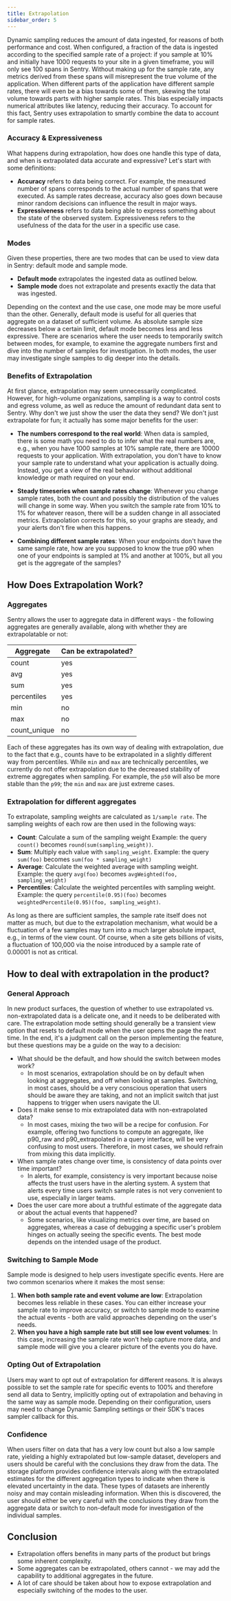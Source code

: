 ```yaml
---
title: Extrapolation
sidebar_order: 5
---
```


Dynamic sampling reduces the amount of data ingested, for reasons of both performance and cost. When configured, a fraction of the data is ingested according to the specified sample rate of a project: if you sample at 10% and initially have 1000 requests to your site in a given timeframe, you will only see 100 spans in Sentry. Without making up for the sample rate, any metrics derived from these spans will misrepresent the true volume of the application. When different parts of the application have different sample rates, there will even be a bias towards some of them, skewing the total volume towards parts with higher sample rates. This bias especially impacts numerical attributes like latency, reducing their accuracy. To account for this fact, Sentry uses extrapolation to smartly combine the data to account for sample rates.

### Accuracy & Expressiveness
What happens during extrapolation, how does one handle this type of data, and when is extrapolated data accurate and expressive? Let's start with some definitions:

- **Accuracy** refers to data being correct. For example, the measured number of spans corresponds to the actual number of spans that were executed. As sample rates decrease, accuracy also goes down because minor random decisions can influence the result in major ways.
- **Expressiveness** refers to data being able to express something about the state of the observed system. Expressiveness refers to the usefulness of the data for the user in a specific use case.

### Modes
Given these properties, there are two modes that can be used to view data in Sentry: default mode and sample mode.

- **Default mode** extrapolates the ingested data as outlined below.
- **Sample mode** does not extrapolate and presents exactly the data that was ingested.

Depending on the context and the use case, one mode may be more useful than the other. Generally, default mode is useful for all queries that aggregate on a dataset of sufficient volume. As absolute sample size decreases below a certain limit, default mode becomes less and less expressive. There are scenarios where the user needs to temporarily switch between modes, for example, to examine the aggregate numbers first and dive into the number of samples for investigation. In both modes, the user may investigate single samples to dig deeper into the details.

### Benefits of Extrapolation
At first glance, extrapolation may seem unnecessarily complicated. However, for high-volume organizations, sampling is a way to control costs and egress volume, as well as reduce the amount of redundant data sent to Sentry. Why don't we just show the user the data they send? We don't just extrapolate for fun; it actually has some major benefits for the user:

- **The numbers correspond to the real world**: When data is sampled, there is some math you need to do to infer what the real numbers are, e.g., when you have 1000 samples at 10% sample rate, there are 10000 requests to your application. With extrapolation, you don't have to know your sample rate to understand what your application is actually doing. Instead, you get a view of the real behavior without additional knowledge or math required on your end.

- **Steady timeseries when sample rates change**: Whenever you change sample rates, both the count and possibly the distribution of the values will change in some way. When you switch the sample rate from 10% to 1% for whatever reason, there will be a sudden change in all associated metrics. Extrapolation corrects for this, so your graphs are steady, and your alerts don't fire when this happens.
- **Combining different sample rates**: When your endpoints don't have the same sample rate, how are you supposed to know the true p90 when one of your endpoints is sampled at 1% and another at 100%, but all you get is the aggregate of the samples?

## How Does Extrapolation Work?
### Aggregates

Sentry allows the user to aggregate data in different ways - the following aggregates are generally available, along with whether they are extrapolatable or not:

| **Aggregate** | **Can be extrapolated?** |
| --- | --- |
| count | yes |
| avg | yes |
| sum | yes |
| percentiles | yes |
| min | no |
| max | no |
| count_unique | no |

Each of these aggregates has its own way of dealing with extrapolation, due to the fact that e.g., counts have to be extrapolated in a slightly different way from percentiles. While `min` and `max` are technically percentiles, we currently do not offer extrapolation due to the decreased stability of extreme aggregates when sampling. For example, the `p50` will also be more stable than the `p99`; the `min` and `max` are just extreme cases.

### Extrapolation for different aggregates
To extrapolate, sampling weights are calculated as `1/sample rate`. The sampling weights of each row are then used in the following ways:

- **Count**: Calculate a sum of the sampling weight
Example: the query `count()` becomes `round(sum(sampling_weight))`.
- **Sum**: Multiply each value with `sampling_weight`.
Example: the query `sum(foo)` becomes `sum(foo * sampling_weight)`
- **Average**: Calculate the weighted average with sampling weight.
Example: the query `avg(foo)` becomes `avgWeighted(foo, sampling_weight)`
- **Percentiles**: Calculate the weighted percentiles with sampling weight.
Example: the query `percentile(0.95)(foo)` becomes `weightedPercentile(0.95)(foo, sampling_weight)`.

As long as there are sufficient samples, the sample rate itself does not matter as much, but due to the extrapolation mechanism, what would be a fluctuation of a few samples may turn into a much larger absolute impact, e.g., in terms of the view count. Of course, when a site gets billions of visits, a fluctuation of 100,000 via the noise introduced by a sample rate of 0.00001 is not as critical.

## How to deal with extrapolation in the product?

### General Approach
In new product surfaces, the question of whether to use extrapolated vs. non-extrapolated data is a delicate one, and it needs to be deliberated with care. The extrapolation mode setting should generally be a transient view option that resets to default mode when the user opens the page the next time. In the end, it's a judgment call on the person implementing the feature, but these questions may be a guide on the way to a decision:

- What should be the default, and how should the switch between modes work?
    - In most scenarios, extrapolation should be on by default when looking at aggregates, and off when looking at samples. Switching, in most cases, should be a very conscious operation that users should be aware they are taking, and not an implicit switch that just happens to trigger when users navigate the UI.
- Does it make sense to mix extrapolated data with non-extrapolated data?
    - In most cases, mixing the two will be a recipe for confusion. For example, offering two functions to compute an aggregate, like p90_raw and p90_extrapolated in a query interface, will be very confusing to most users. Therefore, in most cases, we should refrain from mixing this data implicitly.
- When sample rates change over time, is consistency of data points over time important?
    - In alerts, for example, consistency is very important because noise affects the trust users have in the alerting system. A system that alerts every time users switch sample rates is not very convenient to use, especially in larger teams.
- Does the user care more about a truthful estimate of the aggregate data or about the actual events that happened?
    - Some scenarios, like visualizing metrics over time, are based on aggregates, whereas a case of debugging a specific user's problem hinges on actually seeing the specific events. The best mode depends on the intended usage of the product.

### Switching to Sample Mode
Sample mode is designed to help users investigate specific events. Here are two common scenarios where it makes the most sense:

1. **When both sample rate and event volume are low**: Extrapolation becomes less reliable in these cases. You can either increase your sample rate to improve accuracy, or switch to sample mode to examine the actual events - both are valid approaches depending on the user's needs.
2. **When you have a high sample rate but still see low event volumes**: In this case, increasing the sample rate won't help capture more data, and sample mode will give you a clearer picture of the events you do have.

### Opting Out of Extrapolation
Users may want to opt out of extrapolation for different reasons. It is always possible to set the sample rate for specific events to 100% and therefore send all data to Sentry, implicitly opting out of extrapolation and behaving in the same way as sample mode. Depending on their configuration, users may need to change Dynamic Sampling settings or their SDK's traces sampler callback for this.

### Confidence
When users filter on data that has a very low count but also a low sample rate, yielding a highly extrapolated but low-sample dataset, developers and users should be careful with the conclusions they draw from the data. The storage platform provides confidence intervals along with the extrapolated estimates for the different aggregation types to indicate when there is elevated uncertainty in the data. These types of datasets are inherently noisy and may contain misleading information. When this is discovered, the user should either be very careful with the conclusions they draw from the aggregate data or switch to non-default mode for investigation of the individual samples.

## **Conclusion**

- Extrapolation offers benefits in many parts of the product but brings some inherent complexity.
- Some aggregates can be extrapolated, others cannot - we may add the capability to additional aggregates in the future.
- A lot of care should be taken about how to expose extrapolation and especially switching of the modes to the user.